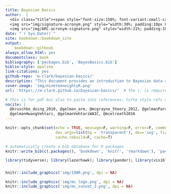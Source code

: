 ```yaml
--- 
title: Bayesian Basics
author:  |
  <div class="title"><span style="font-size:150%; font-variant:small-caps; font-style:normal;  font-family:'Roboto'">Michael Clark</span><br><br>
  <img src="img/signature-acronym.png" style="width:30%; padding:10px 0; margin:0"> <br>
  <img src="img/ARC-acronym-signature.png" style="width:21%; padding:10px 0; margin:0"> </div>
date: "`r Sys.Date()`"
site: bookdown::bookdown_site
output:
    bookdown::gitbook
always_allow_html: yes
documentclass: book
bibliography: ['packages.bib', 'BayesBasics.bib']
biblio-style: apalike
link-citations: yes
github-repo: 'm-clark/bayesian-basics/'
description: "This document provides an introduction to Bayesian data analysis.  It is conceptual in nature, but uses the probabilistic programming language Stan for demonstration (and its implementation in R via rstan). From elementary examples, guidance is provided for data preparation, efficient modeling, diagnostics, and more."
cover-image: 'img/nineteeneightyR.png'
url: 'https\://m-clark.github.io/bayesian-basics/'  # the \: is required or you'll get text in the title/toc area

# this is for pdf but also to paste into references; tufte style refs at point of citation in margin
nocite: |
  @kruschke_doing_2010, @gelman_arm, @mcgrayne_theory_2012, @gelmanPardoe2006,
  @gelmanHwangVehtari, @gelmanVehtariWAIC, @mcelreath2016
---
```


```r
knitr::opts_chunk$set(echo = TRUE, message=F, warning=F, error=F, comment=NA, R.options=list(width=220),   # code 
                      dev.args=list(bg = 'transparent'), dev='svg', fig.align='center',     # viz
                      cache.rebuild=F, cache=T)   

# automatically create a bib database for R packages
knitr::write_bib(c(.packages(), 'bookdown', 'knitr', 'rmarkdown'), 'packages.bib')
```

```r
library(tidyverse); library(lazerhawk); library(pander); library(visibly); library(kableExtra)
```


##### {-}

```r
knitr::include_graphics('img/198R.png', dpi = NA)
```

```r
knitr::include_graphics('img/mc_logo.png', dpi = NA)
knitr::include_graphics('img/mc_sunset_2.png', dpi = NA)
```
